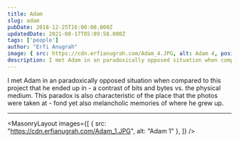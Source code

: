 ```yaml
---
title: Adam
slug: adam
pubDate: 2018-12-25T16:00:00.000Z
updatedDate: 2021-08-17T05:09:58.000Z
tags: ['people']
author: "Erfi Anugrah"
image: { src: https://cdn.erfianugrah.com/Adam_4.JPG, alt: Adam 4, positionx: 30%, positiony: 20%}
description: I met Adam in an paradoxically opposed situation when compared to this project that he ended up in - a contrast of bits and bytes vs. the physical medium. This paradox is also characteristic of the place that the photos were taken at - fond yet also melancholic memories of where he grew up.
---
```


I met Adam in an paradoxically opposed situation when compared to this project that he ended up in - a contrast of bits and bytes vs. the physical medium. This paradox is also characteristic of the place that the photos were taken at - fond yet also melancholic memories of where he grew up.

---

<MasonryLayout images={[
    { src: "https://cdn.erfianugrah.com/Adam_1.JPG", alt: "Adam 1" },
]} />
